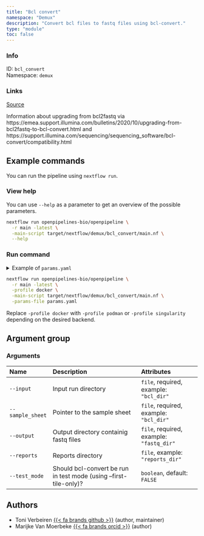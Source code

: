 ```yaml
---
title: "Bcl convert"
namespace: "Demux"
description: "Convert bcl files to fastq files using bcl-convert."
type: "module"
toc: false
---
```


::: {.column-margin}

### Info

ID: `bcl_convert`  
Namespace: `demux`

### Links
[Source](https://github.com/openpipelines-bio/openpipeline/blob/main/openpipelines/src/demux/bcl_convert){.btn-action .btn-sm .btn-info .btn role="button"}

:::

Information about upgrading from bcl2fastq via
https://emea.support.illumina.com/bulletins/2020/10/upgrading-from-bcl2fastq-to-bcl-convert.html
and https://support.illumina.com/sequencing/sequencing_software/bcl-convert/compatibility.html


## Example commands

You can run the pipeline using `nextflow run`.

### View help

You can use `--help` as a parameter to get an overview of the possible parameters.

```bash
nextflow run openpipelines-bio/openpipeline \
  -r main -latest \
  -main-script target/nextflow/demux/bcl_convert/main.nf \
  --help
```

### Run command

<details>
<summary>Example of `params.yaml`</summary>
```yaml

```
</details>

```bash
nextflow run openpipelines-bio/openpipeline \
  -r main -latest \
  -profile docker \
  -main-script target/nextflow/demux/bcl_convert/main.nf \
  -params-file params.yaml
```

:::{.callout-note}
Replace `-profile docker` with `-profile podman` or `-profile singularity` depending on the desired backend.
:::

## Argument group

### Arguments

|Name             |Description                                                       |Attributes                               |
|:----------------|:-----------------------------------------------------------------|:----------------------------------------|
|`--input`        |Input run directory                                               |`file`, required, example: `"bcl_dir"`   |
|`--sample_sheet` |Pointer to the sample sheet                                       |`file`, required, example: `"bcl_dir"`   |
|`--output`       |Output directory containig fastq files                            |`file`, required, example: `"fastq_dir"` |
|`--reports`      |Reports directory                                                 |`file`, example: `"reports_dir"`         |
|`--test_mode`    |Should bcl-convert be run in test mode (using --first-tile-only)? |`boolean`, default: `FALSE`              |

## Authors

  * Toni Verbeiren [{{< fa brands github >}}](https://github.com/tverbeiren) (author, maintainer)
  * Marijke Van Moerbeke [{{< fa brands orcid >}}](https://orcid.org/0000-0002-3097-5621) (author)
